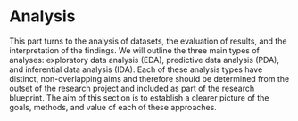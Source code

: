 # Analysis {#part-analysis}

This part turns to the analysis of datasets, the evaluation of results, and the interpretation of the findings. We will outline the three main types of analyses: exploratory data analysis (EDA), predictive data analysis (PDA), and inferential data analysis (IDA). Each of these analysis types have distinct, non-overlapping aims and therefore should be determined from the outset of the research project and included as part of the research blueprint. The aim of this section is to establish a clearer picture of the goals, methods, and value of each of these approaches.
